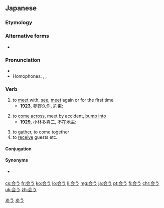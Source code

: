 ==Japanese==
{{ja-kanjitab|あ|sort=あう|yomi=kun}}

===Etymology===
{{rfe|lang=ja}}

===Alternative forms===
* {{l/ja|逢う}}

===Pronunciation===
* {{audio|Ja-au-meet(see) or fit.ogg|Audio|lang=ja}}
* Homophones: {{l/ja|合う}}, {{l/ja|遭う}}, {{l/ja|遇う}}

===Verb===
{{ja-verb|あう|type=1|tr=intrans}}

# to [[meet]] with, [[see]], [[meet]] again or for the first time
#* '''1923''', 夢野久作, 約束:
#*: {{ja-usex|「ある人が橋の下で友達に'''会う'''約束をして待っていた。|「ある ひと が はし の した で ともだち に '''あう''' やくそく を して まって いた。|This person had arranged to meet their friend under a bridge and was waiting for them there.}}
# to [[come across]], meet by accident, [[bump into]]
#* '''1929''', 小林多喜二, 不在地主:
#*: {{ja-usex|「誰とも道で'''会わねば'''ええな。|「だれ と も みち で '''あわねば''' ええ な。|Let's hope you don't bump into anyone on the road.}}
# to [[gather]], to come together
# to [[receive]] guests etc.

====Conjugation====
{{ja-go-u|あ}}

====Synonyms====
* {{sense|come across}} {{ja-r|出会う|であう}}

[[Category:1000 Japanese basic words|あう]]
[[Category:ja:JLPT-5|あう]]

[[cs:会う]]
[[fr:会う]]
[[ko:会う]]
[[lo:会う]]
[[li:会う]]
[[mg:会う]]
[[ja:会う]]
[[pt:会う]]
[[fi:会う]]
[[chr:会う]]
[[uk:会う]]
[[zh:会う]]
